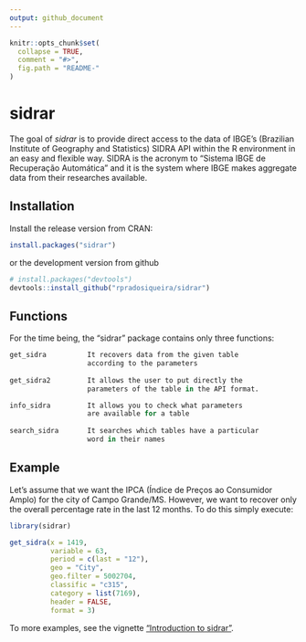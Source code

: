 ```yaml
---
output: github_document
---
```


<!-- README.md is generated from README.Rmd. Please edit that file -->

```r
knitr::opts_chunk$set(
  collapse = TRUE,
  comment = "#>",
  fig.path = "README-"
)
```

# sidrar

The goal of *sidrar* is to provide direct access to the data of IBGE's (Brazilian Institute of Geography and Statistics) SIDRA API within the R environment in an easy and flexible way. SIDRA is the acronym to "Sistema IBGE de Recuperação Automática" and it is the system where IBGE makes aggregate data from their researches available.

## Installation

Install the release version from CRAN:

```r
install.packages("sidrar")
```

or the development version from github

```r
# install.packages("devtools")
devtools::install_github("rpradosiqueira/sidrar")
```

## Functions

For the time being, the "sidrar" package contains only three functions:

```r
get_sidra          It recovers data from the given table
                   according to the parameters
                   
get_sidra2         It allows the user to put directly the
                   parameters of the table in the API format.            

info_sidra         It allows you to check what parameters
                   are available for a table
                   
search_sidra       It searches which tables have a particular 
                   word in their names
```		   

## Example

Let's assume that we want the IPCA (Índice de Preços ao Consumidor Amplo) for the city of Campo Grande/MS. However, we want to recover only the overall percentage rate in the last 12 months. To do this simply execute:

```r
library(sidrar)

get_sidra(x = 1419,
          variable = 63,
          period = c(last = "12"),
          geo = "City",
          geo.filter = 5002704,
          classific = "c315",
          category = list(7169),
          header = FALSE,
          format = 3)

```

To more examples, see the vignette ["Introduction to sidrar"](https://cran.r-project.org/web/packages/sidrar/vignettes/Introduction_to_sidrar.html).
